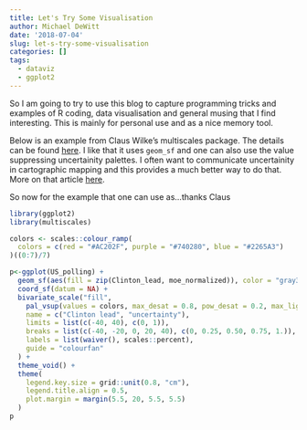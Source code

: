 ```yaml
---
title: Let's Try Some Visualisation
author: Michael DeWitt
date: '2018-07-04'
slug: let-s-try-some-visualisation
categories: []
tags:
  - dataviz
  - ggplot2
---
```


So I am going to try to use this blog to capture programming tricks and examples of R coding, data visualisation and general musing that I find interesting. This is mainly for personal use and as a nice memory tool.

Below is an example from Claus Wilke's multiscales package. The details can be found [here](https://github.com/clauswilke/multiscales). I like that it uses `geom_sf` and one can also use the value suppressing uncertainity palettes. I often want to communicate uncertainity in cartographic mapping and this provides a much better way to do that. More on that article [here](https://idl.cs.washington.edu/files/2018-UncertaintyPalettes-CHI.pdf).

So now for the example that one can use as...thanks Claus

```r
library(ggplot2)
library(multiscales)
```

```r
colors <- scales::colour_ramp(
  colors = c(red = "#AC202F", purple = "#740280", blue = "#2265A3")
)((0:7)/7)

p<-ggplot(US_polling) + 
  geom_sf(aes(fill = zip(Clinton_lead, moe_normalized)), color = "gray30", size = 0.2) + 
  coord_sf(datum = NA) +
  bivariate_scale("fill",
    pal_vsup(values = colors, max_desat = 0.8, pow_desat = 0.2, max_light = 0.7, pow_light = 1),
    name = c("Clinton lead", "uncertainty"),
    limits = list(c(-40, 40), c(0, 1)),
    breaks = list(c(-40, -20, 0, 20, 40), c(0, 0.25, 0.50, 0.75, 1.)),
    labels = list(waiver(), scales::percent),
    guide = "colourfan"
  ) +
  theme_void() +
  theme(
    legend.key.size = grid::unit(0.8, "cm"),
    legend.title.align = 0.5,
    plot.margin = margin(5.5, 20, 5.5, 5.5)
  )
p

```
